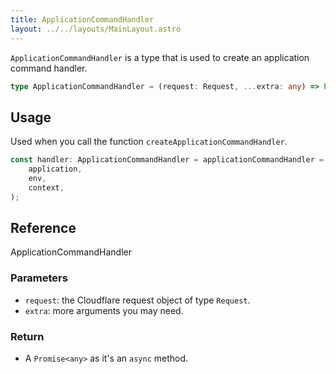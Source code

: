 ```yaml
---
title: ApplicationCommandHandler
layout: ../../layouts/MainLayout.astro
---
```


`ApplicationCommandHandler` is a type that is used to create an application command handler.

```typescript
type ApplicationCommandHandler = (request: Request, ...extra: any) => Promise<any>;
```

## Usage

Used when you call the function `createApplicationCommandHandler`.

```typescript
const handler: ApplicationCommandHandler = applicationCommandHandler = createApplicationCommandHandler(
    application,
    env,
    context,
);
```

## Reference

<div class="m-0 flex justify-start">
  <span class="rounded-md bg-slate-300 py-2 px-4 font-source-code-pro dark:bg-[#ffffff16]">
    ApplicationCommandHandler
  </span>
</div>

### Parameters

- `request`: the Cloudflare request object of type `Request`.
- `extra`: more arguments you may need.

### Return

- A `Promise<any>` as it's an `async` method.
